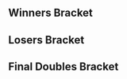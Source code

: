 {{DISPLAYTITLE:Canada Cup 2016: ''Melee'' Doubles Bracket}}{{SetGame|melee}}
{{tabs static
|name1=Overview
|link1=Canada Cup/2016/Melee
|name2=Singles Bracket
|link2=Canada Cup/2016/Melee/Singles Bracket
|name3=Doubles Bracket
|link3=Canada Cup/2016/Melee/Doubles Bracket
|This=3
}}
==Winners Bracket==
{{64DEDoublesWBracketA
<!-- ROUND 1 -->
|r1m1t1p1=Mew2King |r1m1t1p1flag=us
|r1m1t1p2=Armada |r1m1t1p2flag=se |r1m1t1score={{win}}
|r1m1t2p1=Bye |r1m1t2p1flag=
|r1m1t2p2=Bye |r1m1t2p2flag= |r1m1t2score=
|r1m1win=1

|r1m2t1p1=Dayman |r1m2t1p1flag=ca
|r1m2t1p2=Andu |r1m2t1p2flag=ca |r1m2t1score=2
|r1m2t2p1=Shade_HR |r1m2t2p1flag=ca
|r1m2t2p2=Bonntoes |r1m2t2p2flag=ca |r1m2t2score=0
|r1m2win=1

|r1m3t1p1=TastyGoldFish |r1m3t1p1flag=ca
|r1m3t1p2=Looke |r1m3t1p2flag=ca |r1m3t1score={{win}}
|r1m3t2p1=Bye |r1m3t2p1flag=
|r1m3t2p2=Bye |r1m3t2p2flag= |r1m3t2score=
|r1m3win=1

|r1m4t1p1=HVAC |r1m4t1p1flag=ca
|r1m4t1p2=Vierance |r1m4t1p2flag=ca |r1m4t1score={{win}}
|r1m4t2p1=Bye |r1m4t2p1flag=
|r1m4t2p2=Bye |r1m4t2p2flag= |r1m4t2score=
|r1m4win=1

|r1m5t1p1=Alphicans |r1m5t1p1flag=ca
|r1m5t1p2=Yardsale |r1m5t1p2flag=ca |r1m5t1score={{win}}
|r1m5t2p1=Bye |r1m5t2p1flag=
|r1m5t2p2=Bye |r1m5t2p2flag= |r1m5t2score=
|r1m5win=1

|r1m6t1p1=Bubs |r1m6t1p1flag=ca
|r1m6t1p2=Terb |r1m6t1p2flag=ca |r1m6t1score={{win}}
|r1m6t2p1=Bye |r1m6t2p1flag=
|r1m6t2p2=Bye |r1m6t2p2flag= |r1m6t2score=
|r1m6win=1

|r1m7t1p1=Padre |r1m7t1p1flag=ca
|r1m7t1p2=Legend |r1m7t1p2flag=ca |r1m7t1score={{win}}
|r1m7t2p1=Bye |r1m7t2p1flag=
|r1m7t2p2=Bye |r1m7t2p2flag= |r1m7t2score=
|r1m7win=1

|r1m8t1p1=Thoth |r1m8t1p1flag=ca
|r1m8t1p2=Lymp |r1m8t1p2flag=ca |r1m8t1score={{win}}
|r1m8t2p1=Bye |r1m8t2p1flag=
|r1m8t2p2=Bye |r1m8t2p2flag= |r1m8t2score=
|r1m8win=1

|r1m9t1p1=Nightmare |r1m9t1p1flag=ca
|r1m9t1p2=n0ne |r1m9t1p2flag=ni |r1m9t1score={{win}}
|r1m9t2p1=Bye |r1m9t2p1flag=
|r1m9t2p2=Bye |r1m9t2p2flag= |r1m9t2score=
|r1m9win=1

|r1m10t1p1=jyrow |r1m10t1p1flag=ca
|r1m10t1p2=indecisive |r1m10t1p2flag=ca |r1m10t1score=DQ
|r1m10t2p1=SackofWine |r1m10t2p1flag=ca
|r1m10t2p2=Ponski |r1m10t2p2flag=ca |r1m10t2score={{win}}
|r1m10win=2

|r1m11t1p1=V115 |r1m11t1p1flag=ca
|r1m11t1p2=[T.T.D] Blacktwins13 |r1m11t1p2flag=ca |r1m11t1score={{win}}
|r1m11t2p1=Bye |r1m11t2p1flag=
|r1m11t2p2=Bye |r1m11t2p2flag= |r1m11t2score=
|r1m11win=1

|r1m12t1p1=DarkGenex |r1m12t1p1flag=us
|r1m12t1p2=Dhir |r1m12t1p2flag=ca |r1m12t1score={{win}}
|r1m12t2p1=Bye |r1m12t2p1flag=
|r1m12t2p2=Bye |r1m12t2p2flag= |r1m12t2score=
|r1m12win=1

|r1m13t1p1=Prince Abu |r1m13t1p1flag=us
|r1m13t1p2=Kage |r1m13t1p2flag=ca |r1m13t1score={{win}}
|r1m13t2p1=Bye |r1m13t2p1flag=
|r1m13t2p2=Bye |r1m13t2p2flag= |r1m13t2score=
|r1m13win=1

|r1m14t1p1=1000 |r1m14t1p1flag=ca
|r1m14t1p2=NiaR |r1m14t1p2flag=ca |r1m14t1score=0
|r1m14t2p1=YellowBob0 |r1m14t2p1flag=ca
|r1m14t2p2=Tea |r1m14t2p2flag=ca |r1m14t2score=2
|r1m14win=2

|r1m15t1p1=Plum |r1m15t1p1flag=uz
|r1m15t1p2=Slippy |r1m15t1p2flag=ca |r1m15t1score={{win}}
|r1m15t2p1=Bye |r1m15t2p1flag=
|r1m15t2p2=Bye |r1m15t2p2flag= |r1m15t2score=
|r1m15win=1

|r1m16t1p1=DLos |r1m16t1p1flag=ca
|r1m16t1p2=D$ |r1m16t1p2flag=ca |r1m16t1score={{win}}
|r1m16t2p1=Bye |r1m16t2p1flag=
|r1m16t2p2=Bye |r1m16t2p2flag= |r1m16t2score=
|r1m16win=1

|r1m17t1p1=Zhu |r1m17t1p1flag=us
|r1m17t1p2=MacD |r1m17t1p2flag=us |r1m17t1score={{win}}
|r1m17t2p1=Bye |r1m17t2p1flag=
|r1m17t2p2=Bye |r1m17t2p2flag= |r1m17t2score=
|r1m17win=1

|r1m18t1p1=kafka |r1m18t1p1flag=ca
|r1m18t1p2=Bozy |r1m18t1p2flag=ca |r1m18t1score=0
|r1m18t2p1=TurtleClub |r1m18t2p1flag=ca
|r1m18t2p2=MasterDong |r1m18t2p2flag=ca |r1m18t2score=2
|r1m18win=2

|r1m19t1p1=Boat |r1m19t1p1flag=ca
|r1m19t1p2=Neologism |r1m19t1p2flag=ca |r1m19t1score={{win}}
|r1m19t2p1=Bye |r1m19t2p1flag=
|r1m19t2p2=Bye |r1m19t2p2flag= |r1m19t2score=
|r1m19win=1

|r1m20t1p1=Crash |r1m20t1p1flag=ca
|r1m20t1p2=Hex |r1m20t1p2flag=ca |r1m20t1score={{win}}
|r1m20t2p1=Bye |r1m20t2p1flag=
|r1m20t2p2=Bye |r1m20t2p2flag= |r1m20t2score=
|r1m20win=1

|r1m21t1p1=Coffeeblack |r1m21t1p1flag=ca
|r1m21t1p2=Monib |r1m21t1p2flag=ca |r1m21t1score={{win}}
|r1m21t2p1=Bye |r1m21t2p1flag=
|r1m21t2p2=Bye |r1m21t2p2flag= |r1m21t2score=
|r1m21win=1

|r1m22t1p1=SkyDragon |r1m22t1p1flag=ca
|r1m22t1p2=Reverse |r1m22t1p2flag=ca |r1m22t1score={{win}}
|r1m22t2p1=Bye |r1m22t2p1flag=
|r1m22t2p2=Bye |r1m22t2p2flag= |r1m22t2score=
|r1m22win=1

|r1m23t1p1=Damian Tyson |r1m23t1p1flag=ca
|r1m23t1p2=Plat |r1m23t1p2flag=ca |r1m23t1score={{win}}
|r1m23t2p1=Bye |r1m23t2p1flag=
|r1m23t2p2=Bye |r1m23t2p2flag= |r1m23t2score=
|r1m23win=1

|r1m24t1p1=Butterlord |r1m24t1p1flag=ca
|r1m24t1p2=Crimsonn |r1m24t1p2flag=ca |r1m24t1score={{win}}
|r1m24t2p1=Bye |r1m24t2p1flag=
|r1m24t2p2=Bye |r1m24t2p2flag= |r1m24t2score=
|r1m24win=1

|r1m25t1p1=Trulliam |r1m25t1p1flag=ca
|r1m25t1p2=Ryan Ford |r1m25t1p2flag=ca |r1m25t1score={{win}}
|r1m25t2p1=Bye |r1m25t2p1flag=
|r1m25t2p2=Bye |r1m25t2p2flag= |r1m25t2score=
|r1m25win=1

|r1m26t1p1=Slik |r1m26t1p1flag=ca
|r1m26t1p2=AndyBoy |r1m26t1p2flag=ca |r1m26t1score=1
|r1m26t2p1=AK47 |r1m26t2p1flag=ca
|r1m26t2p2=CDoE |r1m26t2p2flag=ca |r1m26t2score=2
|r1m26win=2

|r1m27t1p1=Toph |r1m27t1p1flag=us
|r1m27t1p2=KirbyKaze |r1m27t1p2flag=ca |r1m27t1score={{win}}
|r1m27t2p1=Bye |r1m27t2p1flag=
|r1m27t2p2=Bye |r1m27t2p2flag= |r1m27t2score=
|r1m27win=1

|r1m28t1p1=Lilypad |r1m28t1p1flag=ca
|r1m28t1p2=Enjoy |r1m28t1p2flag=ca |r1m28t1score={{win}}
|r1m28t2p1=Bye |r1m28t2p1flag=
|r1m28t2p2=Bye |r1m28t2p2flag= |r1m28t2score=
|r1m28win=1

|r1m29t1p1=Phake |r1m29t1p1flag=ca
|r1m29t1p2=Fork |r1m29t1p2flag=ca |r1m29t1score={{win}}
|r1m29t2p1=Bye |r1m29t2p1flag=
|r1m29t2p2=Bye |r1m29t2p2flag= |r1m29t2score=
|r1m29win=1

|r1m30t1p1=Azroix |r1m30t1p1flag=
|r1m30t1p2=Riz0ne |r1m30t1p2flag=us |r1m30t1score=2
|r1m30t2p1=LouLouCore |r1m30t2p1flag=ca
|r1m30t2p2=Fatty |r1m30t2p2flag=ca |r1m30t2score=0
|r1m30win=1

|r1m31t1p1=IB |r1m31t1p1flag=ca
|r1m31t1p2=Marvel |r1m31t1p2flag=ca |r1m31t1score={{win}}
|r1m31t2p1=Bye |r1m31t2p1flag=
|r1m31t2p2=Bye |r1m31t2p2flag= |r1m31t2score=
|r1m31win=1

|r1m32t1p1=Briefs |r1m32t1p1flag=ca
|r1m32t1p2=Highwata |r1m32t1p2flag=ca |r1m32t1score={{win}}
|r1m32t2p1=Bye |r1m32t2p1flag=
|r1m32t2p2=Bye |r1m32t2p2flag= |r1m32t2score=
|r1m32win=1

<!-- ROUND 2 -->
|r2m1t1p1=Mew2King |r2m1t1p1flag=us
|r2m1t1p2=Armada |r2m1t1p2flag=se |r2m1t1score=2
|r2m1t2p1=Dayman |r2m1t2p1flag=ca
|r2m1t2p2=Andu |r2m1t2p2flag=ca |r2m1t2score=0
|r2m1win=1

|r2m2t1p1=TastyGoldFish |r2m2t1p1flag=ca
|r2m2t1p2=Looke |r2m2t1p2flag=ca |r2m2t1score=2
|r2m2t2p1=HVAC |r2m2t2p1flag=ca
|r2m2t2p2=Vierance |r2m2t2p2flag=ca |r2m2t2score=1
|r2m2win=1

|r2m3t1p1=Alphicans |r2m3t1p1flag=ca
|r2m3t1p2=Yardsale |r2m3t1p2flag=ca |r2m3t1score=2
|r2m3t2p1=Bubs |r2m3t2p1flag=ca
|r2m3t2p2=Terb |r2m3t2p2flag=ca |r2m3t2score=0
|r2m3win=1

|r2m4t1p1=Padre |r2m4t1p1flag=ca
|r2m4t1p2=Legend |r2m4t1p2flag=ca |r2m4t1score=2
|r2m4t2p1=Thoth |r2m4t2p1flag=ca
|r2m4t2p2=Lymp |r2m4t2p2flag=ca |r2m4t2score=0
|r2m4win=1

|r2m5t1p1=Nightmare |r2m5t1p1flag=ca
|r2m5t1p2=n0ne |r2m5t1p2flag=ni |r2m5t1score=2
|r2m5t2p1=SackofWine |r2m5t2p1flag=ca
|r2m5t2p2=Ponski |r2m5t2p2flag=ca |r2m5t2score=0
|r2m5win=1

|r2m6t1p1=V115 |r2m6t1p1flag=ca
|r2m6t1p2=[T.T.D] Blacktwins13 |r2m6t1p2flag=ca |r2m6t1score=2
|r2m6t2p1=DarkGenex |r2m6t2p1flag=us
|r2m6t2p2=Dhir |r2m6t2p2flag=ca |r2m6t2score=0
|r2m6win=1

|r2m7t1p1=Prince Abu |r2m7t1p1flag=us
|r2m7t1p2=Kage |r2m7t1p2flag=ca |r2m7t1score=2
|r2m7t2p1=YellowBob0 |r2m7t2p1flag=ca
|r2m7t2p2=Tea |r2m7t2p2flag=ca |r2m7t2score=0
|r2m7win=1

|r2m8t1p1=Plum |r2m8t1p1flag=uz
|r2m8t1p2=Slippy |r2m8t1p2flag=ca |r2m8t1score=0
|r2m8t2p1=DLos |r2m8t2p1flag=ca
|r2m8t2p2=D$ |r2m8t2p2flag=ca |r2m8t2score=2
|r2m8win=2

|r2m9t1p1=Zhu |r2m9t1p1flag=us
|r2m9t1p2=MacD |r2m9t1p2flag=us |r2m9t1score=2
|r2m9t2p1=TurtleClub |r2m9t2p1flag=ca
|r2m9t2p2=MasterDong |r2m9t2p2flag=ca |r2m9t2score=0
|r2m9win=1

|r2m10t1p1=Boat |r2m10t1p1flag=ca
|r2m10t1p2=Neologism |r2m10t1p2flag=ca |r2m10t1score=0
|r2m10t2p1=Crash |r2m10t2p1flag=ca
|r2m10t2p2=Hex |r2m10t2p2flag=ca |r2m10t2score=2
|r2m10win=2

|r2m11t1p1=Coffeeblack |r2m11t1p1flag=ca
|r2m11t1p2=Monib |r2m11t1p2flag=ca |r2m11t1score=2
|r2m11t2p1=SkyDragon |r2m11t2p1flag=ca
|r2m11t2p2=Reverse |r2m11t2p2flag=ca |r2m11t2score=0
|r2m11win=1

|r2m12t1p1=Damian Tyson |r2m12t1p1flag=ca
|r2m12t1p2=Plat |r2m12t1p2flag=ca |r2m12t1score=2
|r2m12t2p1=Butterlord |r2m12t2p1flag=ca
|r2m12t2p2=Crimsonn |r2m12t2p2flag=ca |r2m12t2score=0
|r2m12win=1

|r2m13t1p1=Trulliam |r2m13t1p1flag=ca
|r2m13t1p2=Ryan Ford |r2m13t1p2flag=ca |r2m13t1score=2
|r2m13t2p1=AK47 |r2m13t2p1flag=ca
|r2m13t2p2=CDoE |r2m13t2p2flag=ca |r2m13t2score=0
|r2m13win=1

|r2m14t1p1=Toph |r2m14t1p1flag=us
|r2m14t1p2=KirbyKaze |r2m14t1p2flag=ca |r2m14t1score=2
|r2m14t2p1=Lilypad |r2m14t2p1flag=ca
|r2m14t2p2=Enjoy |r2m14t2p2flag=ca |r2m14t2score=0
|r2m14win=1

|r2m15t1p1=Phake |r2m15t1p1flag=ca
|r2m15t1p2=Fork |r2m15t1p2flag=ca |r2m15t1score=2
|r2m15t2p1=Azroix |r2m15t2p1flag=
|r2m15t2p2=Riz0ne |r2m15t2p2flag=us |r2m15t2score=0
|r2m15win=1

|r2m16t1p1=IB |r2m16t1p1flag=ca
|r2m16t1p2=Marvel |r2m16t1p2flag=ca |r2m16t1score=2
|r2m16t2p1=Briefs |r2m16t2p1flag=ca
|r2m16t2p2=Highwata |r2m16t2p2flag=ca |r2m16t2score=0
|r2m16win=1

<!-- ROUND 3 -->
|r3m1t1p1=Mew2King |r3m1t1p1flag=us
|r3m1t1p2=Armada |r3m1t1p2flag=se |r3m1t1score=2
|r3m1t2p1=TastyGoldFish |r3m1t2p1flag=ca
|r3m1t2p2=Looke |r3m1t2p2flag=ca |r3m1t2score=0
|r3m1win=1

|r3m2t1p1=Alphicans |r3m2t1p1flag=ca
|r3m2t1p2=Yardsale |r3m2t1p2flag=ca |r3m2t1score=1
|r3m2t2p1=Padre |r3m2t2p1flag=ca
|r3m2t2p2=Legend |r3m2t2p2flag=ca |r3m2t2score=2
|r3m2win=2
|r3m2t1p1char1=fox |r3m2t1p1stock1=0 |r3m2t1p2char1=peach |r3m2t1p2stock1=0
|r3m2t2p1char1=falco |r3m2t2p1stock1=1 |r3m2t2p2char1=jigglypuff |r3m2t2p2stock1=0 |r3m2win1=2 |r3m2stage1=Dream Land
|r3m2t1p1char2=fox |r3m2t1p1stock2=1 |r3m2t1p2char2=peach |r3m2t1p2stock2=1
|r3m2t2p1char2=falco |r3m2t2p1stock2=0 |r3m2t2p2char2=jigglypuff |r3m2t2p2stock2=0 |r3m2win2=1 |r3m2stage2=Pokémon Stadium
|r3m2t1p1char3=fox |r3m2t1p1stock3=0 |r3m2t1p2char3=peach |r3m2t1p2stock3=0
|r3m2t2p1char3=falco |r3m2t2p1stock3=1 |r3m2t2p2char3=jigglypuff |r3m2t2p2stock3=1 |r3m2win3=2 |r3m2stage3=Final Destination
|r3m2details={{BracketMatchDetails|preview=|lrthread=|interview=|recap=|comment=|live=|vod=https://youtu.be/a9qAFpzrsx0}}

|r3m3t1p1=Nightmare |r3m3t1p1flag=ca
|r3m3t1p2=n0ne |r3m3t1p2flag=ni |r3m3t1score=2
|r3m3t2p1=V115 |r3m3t2p1flag=ca
|r3m3t2p2=[T.T.D] Blacktwins13 |r3m3t2p2flag=ca |r3m3t2score=0
|r3m3win=1

|r3m4t1p1=Prince Abu |r3m4t1p1flag=us
|r3m4t1p2=Kage |r3m4t1p2flag=ca |r3m4t1score=2
|r3m4t2p1=DLos |r3m4t2p1flag=ca
|r3m4t2p2=D$ |r3m4t2p2flag=ca |r3m4t2score=0
|r3m4win=1

|r3m5t1p1=Zhu |r3m5t1p1flag=us
|r3m5t1p2=MacD |r3m5t1p2flag=us |r3m5t1score=2
|r3m5t2p1=Crash |r3m5t2p1flag=ca
|r3m5t2p2=Hex |r3m5t2p2flag=ca |r3m5t2score=0
|r3m5win=1
|r3m5t1p1char1=fox |r3m5t1p1stock1=1 |r3m5t1p2char1=peach |r3m5t1p2stock1=3
|r3m5t2p1char1=jigglypuff |r3m5t2p1stock1=0 |r3m5t2p2char1=falco |r3m5t2p2stock1=0 |r3m5win1=1 |r3m5stage1=Pokémon Stadium
|r3m5t1p1char2=fox |r3m5t1p1stock2=2 |r3m5t1p2char2=peach |r3m5t1p2stock2=2
|r3m5t2p1char2=jigglypuff |r3m5t2p1stock2=0 |r3m5t2p2char2=falco |r3m5t2p2stock2=0 |r3m5win2=1 |r3m5stage2=Pokémon Stadium
|r3m5details={{BracketMatchDetails|preview=|lrthread=|interview=|recap=|comment=|live=|vod=https://youtu.be/5y9Lj8OrOXg}}

|r3m6t1p1=Coffeeblack |r3m6t1p1flag=ca
|r3m6t1p2=Monib |r3m6t1p2flag=ca |r3m6t1score=0
|r3m6t2p1=Damian Tyson |r3m6t2p1flag=ca
|r3m6t2p2=Plat |r3m6t2p2flag=ca |r3m6t2score=2
|r3m6win=2
|r3m6t1p1char1=cf |r3m6t1p1stock1=0 |r3m6t1p2char1=luigi |r3m6t1p2stock1=0
|r3m6t2p1char1=sheik |r3m6t2p1stock1=3 |r3m6t2p2char1=fox |r3m6t2p2stock1=2 |r3m6win1=2 |r3m6stage1=Pokémon Stadium
|r3m6t1p1char2=cf |r3m6t1p1stock2=0 |r3m6t1p2char2=luigi |r3m6t1p2stock2=0
|r3m6t2p1char2=sheik |r3m6t2p1stock2=2 |r3m6t2p2char2=fox |r3m6t2p2stock2=2 |r3m6win2=2 |r3m6stage2=Final Destination
|r3m6details={{BracketMatchDetails|preview=|lrthread=|interview=|recap=|comment=|live=|vod=https://youtu.be/M7zteOIIUBg}}

|r3m7t1p1=Trulliam |r3m7t1p1flag=ca
|r3m7t1p2=Ryan Ford |r3m7t1p2flag=ca |r3m7t1score=2
|r3m7t2p1=Toph |r3m7t2p1flag=us
|r3m7t2p2=KirbyKaze |r3m7t2p2flag=ca |r3m7t2score=0
|r3m7win=1

|r3m8t1p1=Phake |r3m8t1p1flag=ca
|r3m8t1p2=Fork |r3m8t1p2flag=ca |r3m8t1score=2
|r3m8t2p1=IB |r3m8t2p1flag=ca
|r3m8t2p2=Marvel |r3m8t2p2flag=ca |r3m8t2score=1
|r3m8win=1
|r3m8t1p1char1=marth |r3m8t1p1stock1=1 |r3m8t1p2char1=fox |r3m8t1p2stock1=1
|r3m8t2p1char1=fox |r3m8t2p1stock1=0 |r3m8t2p2char1=fox |r3m8t2p2stock1=0 |r3m8win1=1 |r3m8stage1=Yoshi's Story
|r3m8t1p1char2=marth |r3m8t1p1stock2=0 |r3m8t1p2char2=fox |r3m8t1p2stock2=0
|r3m8t2p1char2=fox |r3m8t2p1stock2=2 |r3m8t2p2char2=fox |r3m8t2p2stock2=1 |r3m8win2=2 |r3m8stage2=Pokémon Stadium
|r3m8t1p1char3=marth |r3m8t1p1stock3=1 |r3m8t1p2char3=ic |r3m8t1p2stock3=1
|r3m8t2p1char3=fox |r3m8t2p1stock3=0 |r3m8t2p2char3=fox |r3m8t2p2stock3=0 |r3m8win3=1 |r3m8stage3=Dream Land
|r3m8details={{BracketMatchDetails|preview=|lrthread=|interview=|recap=|comment=|live=|vod=https://youtu.be/TNRJhf2ngqI}}

<!-- ROUND 4 -->
|r4m1t1p1=Mew2King |r4m1t1p1flag=us
|r4m1t1p2=Armada |r4m1t1p2flag=se |r4m1t1score=2
|r4m1t2p1=Padre |r4m1t2p1flag=ca
|r4m1t2p2=Legend |r4m1t2p2flag=ca |r4m1t2score=0
|r4m1win=1

|r4m2t1p1=Nightmare |r4m2t1p1flag=ca
|r4m2t1p2=n0ne |r4m2t1p2flag=ni |r4m2t1score=0
|r4m2t2p1=Prince Abu |r4m2t2p1flag=us
|r4m2t2p2=Kage |r4m2t2p2flag=ca |r4m2t2score=2
|r4m2win=2
|r4m2t1p1char1=marth |r4m2t1p1stock1=0 |r4m2t1p2char1=cf |r4m2t1p2stock1=0
|r4m2t2p1char1=jigglypuff |r4m2t2p1stock1=1 |r4m2t2p2char1=ganon |r4m2t2p2stock1=1 |r4m2win1=2 |r4m2stage1=Battlefield
|r4m2t1p1char2=marth |r4m2t1p1stock2=0 |r4m2t1p2char2=cf |r4m2t1p2stock2=0
|r4m2t2p1char2=jigglypuff |r4m2t2p1stock2=2 |r4m2t2p2char2=ganon |r4m2t2p2stock2=1 |r4m2win2=2 |r4m2stage2=Battlefield
|r4m2details={{BracketMatchDetails|preview=|lrthread=|interview=|recap=|comment=|live=|vod=https://youtu.be/J6cLQG6QVPc}}

|r4m3t1p1=Zhu |r4m3t1p1flag=us
|r4m3t1p2=MacD |r4m3t1p2flag=us |r4m3t1score=2
|r4m3t2p1=Damian Tyson |r4m3t2p1flag=ca
|r4m3t2p2=Plat |r4m3t2p2flag=ca |r4m3t2score=0
|r4m3win=1
|r4m3t1p1char1=fox |r4m3t1p1stock1=1 |r4m3t1p2char1=peach |r4m3t1p2stock1=1
|r4m3t2p1char1=sheik |r4m3t2p1stock1=0 |r4m3t2p2char1=fox |r4m3t2p2stock1=0 |r4m3win1=1 |r4m3stage1=Pokémon Stadium
|r4m3t1p1char2=fox |r4m3t1p1stock2=2 |r4m3t1p2char2=peach |r4m3t1p2stock2=1
|r4m3t2p1char2=sheik |r4m3t2p1stock2=0 |r4m3t2p2char2=fox |r4m3t2p2stock2=0 |r4m3win2=1 |r4m3stage2=Yoshi's Story
|r4m3details={{BracketMatchDetails|preview=|lrthread=|interview=|recap=|comment=|live=|vod=https://youtu.be/zSg9f2qa8WU}}

|r4m4t1p1=Trulliam |r4m4t1p1flag=ca
|r4m4t1p2=Ryan Ford |r4m4t1p2flag=ca |r4m4t1score=2
|r4m4t2p1=Phake |r4m4t2p1flag=ca
|r4m4t2p2=Fork |r4m4t2p2flag=ca |r4m4t2score=0
|r4m4win=1
|r4m4t1p1char1=fox |r4m4t1p1stock1=1 |r4m4t1p2char1=falco |r4m4t1p2stock1=1
|r4m4t2p1char1=marth |r4m4t2p1stock1=0 |r4m4t2p2char1=fox |r4m4t2p2stock1=0 |r4m4win1=1 |r4m4stage1=Yoshi's Story
|r4m4t1p1char2=fox |r4m4t1p1stock2=1 |r4m4t1p2char2=falco |r4m4t1p2stock2=2
|r4m4t2p1char2=marth |r4m4t2p1stock2=0 |r4m4t2p2char2=fox |r4m4t2p2stock2=0 |r4m4win2=1 |r4m4stage2=Yoshi's Story
|r4m4details={{BracketMatchDetails|preview=|lrthread=|interview=|recap=|comment=|live=|vod=https://youtu.be/j2ibo2nj9iM}}

<!-- ROUND 5 -->
|r5m1t1p1=Mew2King |r5m1t1p1flag=us
|r5m1t1p2=Armada |r5m1t1p2flag=se |r5m1t1score=3
|r5m1t2p1=Prince Abu |r5m1t2p1flag=us
|r5m1t2p2=Kage |r5m1t2p2flag=ca |r5m1t2score=0
|r5m1win=1
|r5m1t1p1char1=sheik |r5m1t1p1stock1=3 |r5m1t1p2char1=fox |r5m1t1p2stock1=3
|r5m1t2p1char1=jigglypuff |r5m1t2p1stock1=0 |r5m1t2p2char1=game and watch |r5m1t2p2stock1=0 |r5m1win1=1 |r5m1stage1=Battlefield
|r5m1t1p1char2=sheik |r5m1t1p1stock2=1 |r5m1t1p2char2=fox |r5m1t1p2stock2=1
|r5m1t2p1char2=jigglypuff |r5m1t2p1stock2=0 |r5m1t2p2char2=game and watch |r5m1t2p2stock2=0 |r5m1win2=1 |r5m1stage2=Yoshi's Story
|r5m1t1p1char3=sheik |r5m1t1p1stock3=1 |r5m1t1p2char3=fox |r5m1t1p2stock3=1
|r5m1t2p1char3=jigglypuff |r5m1t2p1stock3=0 |r5m1t2p2char3=game and watch |r5m1t2p2stock3=0 |r5m1win3=1 |r5m1stage3=Yoshi's Story
|r5m1details={{BracketMatchDetails|preview=|lrthread=|interview=|recap=|comment=|live=|vod=https://youtu.be/oxjer0-2a90}}

|r5m2t1p1=Zhu |r5m2t1p1flag=us
|r5m2t1p2=MacD |r5m2t1p2flag=us |r5m2t1score=1
|r5m2t2p1=Trulliam |r5m2t2p1flag=ca
|r5m2t2p2=Ryan Ford |r5m2t2p2flag=ca |r5m2t2score=3
|r5m2win=2
|r5m2t1p1char1=fox |r5m2t1p1stock1=0 |r5m2t1p2char1=peach |r5m2t1p2stock1=0
|r5m2t2p1char1=falco |r5m2t2p1stock1=1 |r5m2t2p2char1=fox |r5m2t2p2stock1=1 |r5m2win1=2 |r5m2stage1=Final Destination
|r5m2t1p1char2=fox |r5m2t1p1stock2=0 |r5m2t1p2char2=peach |r5m2t1p2stock2=1
|r5m2t2p1char2=falco |r5m2t2p1stock2=0 |r5m2t2p2char2=fox |r5m2t2p2stock2=0 |r5m2win2=1 |r5m2stage2=Yoshi's Story
|r5m2t1p1char3=fox |r5m2t1p1stock3=0 |r5m2t1p2char3=peach |r5m2t1p2stock3=0
|r5m2t2p1char3=falco |r5m2t2p1stock3=2 |r5m2t2p2char3=fox |r5m2t2p2stock3=2 |r5m2win3=2 |r5m2stage3=Pokémon Stadium
|r5m2t1p1char4=fox |r5m2t1p1stock4=0 |r5m2t1p2char4=peach |r5m2t1p2stock4=0
|r5m2t2p1char4=falco |r5m2t2p1stock4=0 |r5m2t2p2char4=fox |r5m2t2p2stock4=1 |r5m2win4=2 |r5m2stage4=Battlefield
|r5m2details={{BracketMatchDetails|preview=|lrthread=|interview=|recap=|comment=|live=|vod=https://youtu.be/z893hx9jFCc}}
}}
==Losers Bracket==
{{48DEDoublesLBracketA
<!-- ROUND 1 -->
|l1m1t1p1=Briefs |l1m1t1p1flag=ca
|l1m1t1p2=Highwata |l1m1t1p2flag=ca |l1m1t1score=2
|l1m1t2p1=Shade_HR |l1m1t2p1flag=ca
|l1m1t2p2=Bonntoes |l1m1t2p2flag=ca |l1m1t2score=0
|l1m1win=1

|l1m2t1p1=Azroix |l1m2t1p1flag=
|l1m2t1p2=Riz0ne |l1m2t1p2flag=us |l1m2t1score={{win}}
|l1m2t2p1=Bye |l1m2t2p1flag=
|l1m2t2p2=Bye |l1m2t2p2flag= |l1m2t2score=
|l1m2win=1

|l1m3t1p1=Lilypad |l1m3t1p1flag=ca
|l1m3t1p2=Enjoy |l1m3t1p2flag=ca |l1m3t1score={{win}}
|l1m3t2p1=Bye |l1m3t2p1flag=
|l1m3t2p2=Bye |l1m3t2p2flag= |l1m3t2score=
|l1m3win=1

|l1m4t1p1=AK47 |l1m4t1p1flag=ca
|l1m4t1p2=CDoE |l1m4t1p2flag=ca |l1m4t1score={{win}}
|l1m4t2p1=Bye |l1m4t2p1flag=
|l1m4t2p2=Bye |l1m4t2p2flag= |l1m4t2score=
|l1m4win=1

|l1m5t1p1=Butterlord |l1m5t1p1flag=ca
|l1m5t1p2=Crimsonn |l1m5t1p2flag=ca |l1m5t1score={{win}}
|l1m5t2p1=jyrow |l1m5t2p1flag=ca
|l1m5t2p2=indecisive |l1m5t2p2flag=ca |l1m5t2score=DQ
|l1m5win=1

|l1m6t1p1=SkyDragon |l1m6t1p1flag=ca
|l1m6t1p2=Reverse |l1m6t1p2flag=ca |l1m6t1score={{win}}
|l1m6t2p1=Bye |l1m6t2p1flag=
|l1m6t2p2=Bye |l1m6t2p2flag= |l1m6t2score=
|l1m6win=1

|l1m7t1p1=Boat |l1m7t1p1flag=ca
|l1m7t1p2=Neologism |l1m7t1p2flag=ca |l1m7t1score=2
|l1m7t2p1=1000 |l1m7t2p1flag=ca
|l1m7t2p2=NiaR |l1m7t2p2flag=ca |l1m7t2score=0
|l1m7win=1

|l1m8t1p1=TurtleClub |l1m8t1p1flag=ca
|l1m8t1p2=MasterDong |l1m8t1p2flag=ca |l1m8t1score={{win}}
|l1m8t2p1=Bye |l1m8t2p1flag=
|l1m8t2p2=Bye |l1m8t2p2flag= |l1m8t2score=
|l1m8win=1

|l1m9t1p1=Plum |l1m9t1p1flag=uz
|l1m9t1p2=Slippy |l1m9t1p2flag=ca |l1m9t1score=2
|l1m9t2p1=kafka |l1m9t2p1flag=ca
|l1m9t2p2=Bozy |l1m9t2p2flag=ca |l1m9t2score=0
|l1m9win=1

|l1m10t1p1=YellowBob0 |l1m10t1p1flag=ca
|l1m10t1p2=Tea |l1m10t1p2flag=ca |l1m10t1score={{win}}
|l1m10t2p1=Bye |l1m10t2p1flag=
|l1m10t2p2=Bye |l1m10t2p2flag= |l1m10t2score=
|l1m10win=1

|l1m11t1p1=DarkGenex |l1m11t1p1flag=us
|l1m11t1p2=Dhir |l1m11t1p2flag=ca |l1m11t1score={{win}}
|l1m11t2p1=Bye |l1m11t2p1flag=
|l1m11t2p2=Bye |l1m11t2p2flag= |l1m11t2score=
|l1m11win=1

|l1m12t1p1=SackofWine |l1m12t1p1flag=ca
|l1m12t1p2=Ponski |l1m12t1p2flag=ca |l1m12t1score={{win}}
|l1m12t2p1=Bye |l1m12t2p1flag=
|l1m12t2p2=Bye |l1m12t2p2flag= |l1m12t2score=
|l1m12win=1

|l1m13t1p1=Thoth |l1m13t1p1flag=ca
|l1m13t1p2=Lymp |l1m13t1p2flag=ca |l1m13t1score=2
|l1m13t2p1=Slik |l1m13t2p1flag=ca
|l1m13t2p2=AndyBoy |l1m13t2p2flag=ca |l1m13t2score=0
|l1m13win=1

|l1m14t1p1=Bubs |l1m14t1p1flag=ca
|l1m14t1p2=Terb |l1m14t1p2flag=ca |l1m14t1score={{win}}
|l1m14t2p1=Bye |l1m14t2p1flag=
|l1m14t2p2=Bye |l1m14t2p2flag= |l1m14t2score=
|l1m14win=1

|l1m15t1p1=HVAC |l1m15t1p1flag=ca
|l1m15t1p2=Vierance |l1m15t1p2flag=ca |l1m15t1score=2
|l1m15t2p1=LouLouCore |l1m15t2p1flag=ca
|l1m15t2p2=Fatty |l1m15t2p2flag=ca |l1m15t2score=0
|l1m15win=1

|l1m16t1p1=Dayman |l1m16t1p1flag=ca
|l1m16t1p2=Andu |l1m16t1p2flag=ca |l1m16t1score={{win}}
|l1m16t2p1=Bye |l1m16t2p1flag=
|l1m16t2p2=Bye |l1m16t2p2flag= |l1m16t2score=
|l1m16win=1

<!-- ROUND 2 -->
|l2m1t1p1=Briefs |l2m1t1p1flag=ca
|l2m1t1p2=Highwata |l2m1t1p2flag=ca |l2m1t1score=2
|l2m1t2p1=Azroix |l2m1t2p1flag=
|l2m1t2p2=Riz0ne |l2m1t2p2flag=us |l2m1t2score=0
|l2m1win=1

|l2m2t1p1=Lilypad |l2m2t1p1flag=ca
|l2m2t1p2=Enjoy |l2m2t1p2flag=ca |l2m2t1score=2
|l2m2t2p1=AK47 |l2m2t2p1flag=ca
|l2m2t2p2=CDoE |l2m2t2p2flag=ca |l2m2t2score=0
|l2m2win=1

|l2m3t1p1=Butterlord |l2m3t1p1flag=ca
|l2m3t1p2=Crimsonn |l2m3t1p2flag=ca |l2m3t1score=DQ
|l2m3t2p1=SkyDragon |l2m3t2p1flag=ca
|l2m3t2p2=Reverse |l2m3t2p2flag=ca |l2m3t2score={{win}}
|l2m3win=2

|l2m4t1p1=Boat |l2m4t1p1flag=ca
|l2m4t1p2=Neologism |l2m4t1p2flag=ca |l2m4t1score=2
|l2m4t2p1=TurtleClub |l2m4t2p1flag=ca
|l2m4t2p2=MasterDong |l2m4t2p2flag=ca |l2m4t2score=0
|l2m4win=1

|l2m5t1p1=Plum |l2m5t1p1flag=uz
|l2m5t1p2=Slippy |l2m5t1p2flag=ca |l2m5t1score=1
|l2m5t2p1=YellowBob0 |l2m5t2p1flag=ca
|l2m5t2p2=Tea |l2m5t2p2flag=ca |l2m5t2score=2
|l2m5win=2

|l2m6t1p1=DarkGenex |l2m6t1p1flag=us
|l2m6t1p2=Dhir |l2m6t1p2flag=ca |l2m6t1score=2
|l2m6t2p1=SackofWine |l2m6t2p1flag=ca
|l2m6t2p2=Ponski |l2m6t2p2flag=ca |l2m6t2score=1
|l2m6win=1

|l2m7t1p1=Thoth |l2m7t1p1flag=ca
|l2m7t1p2=Lymp |l2m7t1p2flag=ca |l2m7t1score=2
|l2m7t2p1=Bubs |l2m7t2p1flag=ca
|l2m7t2p2=Terb |l2m7t2p2flag=ca |l2m7t2score=1
|l2m7win=1

|l2m8t1p1=HVAC |l2m8t1p1flag=ca
|l2m8t1p2=Vierance |l2m8t1p2flag=ca |l2m8t1score=2
|l2m8t2p1=Dayman |l2m8t2p1flag=ca
|l2m8t2p2=Andu |l2m8t2p2flag=ca |l2m8t2score=1
|l2m8win=1

<!-- ROUND 3 -->
|l3m1t1p1=DLos |l3m1t1p1flag=ca
|l3m1t1p2=D$ |l3m1t1p2flag=ca |l3m1t1score=2
|l3m1t2p1=Briefs |l3m1t2p1flag=ca
|l3m1t2p2=Highwata |l3m1t2p2flag=ca |l3m1t2score=0
|l3m1win=1

|l3m2t1p1=V115 |l3m2t1p1flag=ca
|l3m2t1p2=[T.T.D] Blacktwins13 |l3m2t1p2flag=ca |l3m2t1score=2
|l3m2t2p1=Lilypad |l3m2t2p1flag=ca
|l3m2t2p2=Enjoy |l3m2t2p2flag=ca |l3m2t2score=0
|l3m2win=1

|l3m3t1p1=Alphicans |l3m3t1p1flag=ca
|l3m3t1p2=Yardsale |l3m3t1p2flag=ca |l3m3t1score=2
|l3m3t2p1=SkyDragon |l3m3t2p1flag=ca
|l3m3t2p2=Reverse |l3m3t2p2flag=ca |l3m3t2score=0
|l3m3win=1

|l3m4t1p1=TastyGoldFish |l3m4t1p1flag=ca
|l3m4t1p2=Looke |l3m4t1p2flag=ca |l3m4t1score=2
|l3m4t2p1=Boat |l3m4t2p1flag=ca
|l3m4t2p2=Neologism |l3m4t2p2flag=ca |l3m4t2score=0
|l3m4win=1

|l3m5t1p1=IB |l3m5t1p1flag=ca
|l3m5t1p2=Marvel |l3m5t1p2flag=ca |l3m5t1score=0
|l3m5t2p1=YellowBob0 |l3m5t2p1flag=ca
|l3m5t2p2=Tea |l3m5t2p2flag=ca |l3m5t2score=2
|l3m5win=2

|l3m6t1p1=Toph |l3m6t1p1flag=us
|l3m6t1p2=KirbyKaze |l3m6t1p2flag=ca |l3m6t1score=2
|l3m6t2p1=DarkGenex |l3m6t2p1flag=us
|l3m6t2p2=Dhir |l3m6t2p2flag=ca |l3m6t2score=0
|l3m6win=1

|l3m7t1p1=Coffeeblack |l3m7t1p1flag=ca
|l3m7t1p2=Monib |l3m7t1p2flag=ca |l3m7t1score=2
|l3m7t2p1=Thoth |l3m7t2p1flag=ca
|l3m7t2p2=Lymp |l3m7t2p2flag=ca |l3m7t2score=0
|l3m7win=1

|l3m8t1p1=Crash |l3m8t1p1flag=ca
|l3m8t1p2=Hex |l3m8t1p2flag=ca |l3m8t1score=2
|l3m8t2p1=HVAC |l3m8t2p1flag=ca
|l3m8t2p2=Vierance |l3m8t2p2flag=ca |l3m8t2score=0
|l3m8win=1

<!-- ROUND 4 -->
|l4m1t1p1=DLos |l4m1t1p1flag=ca
|l4m1t1p2=D$ |l4m1t1p2flag=ca |l4m1t1score=0
|l4m1t2p1=V115 |l4m1t2p1flag=ca
|l4m1t2p2=[T.T.D] Blacktwins13 |l4m1t2p2flag=ca |l4m1t2score=2
|l4m1win=2

|l4m2t1p1=Alphicans |l4m2t1p1flag=ca
|l4m2t1p2=Yardsale |l4m2t1p2flag=ca |l4m2t1score=2
|l4m2t2p1=TastyGoldFish |l4m2t2p1flag=ca
|l4m2t2p2=Looke |l4m2t2p2flag=ca |l4m2t2score=0
|l4m2win=1

|l4m3t1p1=YellowBob0 |l4m3t1p1flag=ca
|l4m3t1p2=Tea |l4m3t1p2flag=ca |l4m3t1score=0
|l4m3t2p1=Toph |l4m3t2p1flag=us
|l4m3t2p2=KirbyKaze |l4m3t2p2flag=ca |l4m3t2score=2
|l4m3win=2

|l4m4t1p1=Coffeeblack |l4m4t1p1flag=ca
|l4m4t1p2=Monib |l4m4t1p2flag=ca |l4m4t1score=2
|l4m4t2p1=Crash |l4m4t2p1flag=ca
|l4m4t2p2=Hex |l4m4t2p2flag=ca |l4m4t2score=0
|l4m4win=1

<!-- ROUND 5 -->
|l5m1t1p1=Damian Tyson |l5m1t1p1flag=ca
|l5m1t1p2=Plat |l5m1t1p2flag=ca |l5m1t1score=2
|l5m1t2p1=V115 |l5m1t2p1flag=ca
|l5m1t2p2=[T.T.D] Blacktwins13 |l5m1t2p2flag=ca |l5m1t2score=0
|l5m1win=1

|l5m2t1p1=Phake |l5m2t1p1flag=ca
|l5m2t1p2=Fork |l5m2t1p2flag=ca |l5m2t1score=2
|l5m2t2p1=Alphicans |l5m2t2p1flag=ca
|l5m2t2p2=Yardsale |l5m2t2p2flag=ca |l5m2t2score=0
|l5m2win=1

|l5m3t1p1=Padre |l5m3t1p1flag=ca
|l5m3t1p2=Legend |l5m3t1p2flag=ca |l5m3t1score=0
|l5m3t2p1=Toph |l5m3t2p1flag=us
|l5m3t2p2=KirbyKaze |l5m3t2p2flag=ca |l5m3t2score=2
|l5m3win=2

|l5m4t1p1=Nightmare |l5m4t1p1flag=ca
|l5m4t1p2=n0ne |l5m4t1p2flag=ni |l5m4t1score=2
|l5m4t2p1=Coffeeblack |l5m4t2p1flag=ca
|l5m4t2p2=Monib |l5m4t2p2flag=ca |l5m4t2score=0
|l5m4win=1

<!-- ROUND 6 -->
|l6m1t1p1=Damian Tyson |l6m1t1p1flag=ca
|l6m1t1p2=Plat |l6m1t1p2flag=ca |l6m1t1score=3
|l6m1t2p1=Phake |l6m1t2p1flag=ca
|l6m1t2p2=Fork |l6m1t2p2flag=ca |l6m1t2score=1
|l6m1win=1
|l6m1t1p1char1=sheik |l6m1t1p1stock1=1 |l6m1t1p2char1=fox |l6m1t1p2stock1=1
|l6m1t2p1char1=marth |l6m1t2p1stock1=0 |l6m1t2p2char1=ic |l6m1t2p2stock1=0 |l6m1win1=1 |l6m1stage1=Battlefield
|l6m1t1p1char2=sheik |l6m1t1p1stock2=0 |l6m1t1p2char2=fox |l6m1t1p2stock2=0
|l6m1t2p1char2=marth |l6m1t2p1stock2=1 |l6m1t2p2char2=ic |l6m1t2p2stock2=1 |l6m1win2=2 |l6m1stage2=Final Destination
|l6m1t1p1char3=sheik |l6m1t1p1stock3=1 |l6m1t1p2char3=fox |l6m1t1p2stock3=2
|l6m1t2p1char3=marth |l6m1t2p1stock3=0 |l6m1t2p2char3=ic |l6m1t2p2stock3=0 |l6m1win3=1 |l6m1stage3=Dream Land
|l6m1t1p1char4=sheik |l6m1t1p1stock4=1 |l6m1t1p2char4=fox |l6m1t1p2stock4=0
|l6m1t2p1char4=marth |l6m1t2p1stock4=0 |l6m1t2p2char4=ic |l6m1t2p2stock4=0 |l6m1win4=1 |l6m1stage4=Yoshi's Story
|l6m1details={{BracketMatchDetails|preview=|lrthread=|interview=|recap=|comment=|live=|vod=https://youtu.be/KfPYc45F78Q}}

|l6m2t1p1=Toph |l6m2t1p1flag=us
|l6m2t1p2=KirbyKaze |l6m2t1p2flag=ca |l6m2t1score=3
|l6m2t2p1=Nightmare |l6m2t2p1flag=ca
|l6m2t2p2=n0ne |l6m2t2p2flag=ni |l6m2t2score=1
|l6m2win=1
|l6m2t1p1char1=fox |l6m2t1p1stock1=2 |l6m2t1p2char1=sheik |l6m2t1p2stock1=2
|l6m2t2p1char1=marth |l6m2t2p1stock1=0 |l6m2t2p2char1=cf |l6m2t2p2stock1=0 |l6m2win1=1 |l6m2stage1=Battlefield
|l6m2t1p1char2=fox |l6m2t1p1stock2=2 |l6m2t1p2char2=sheik |l6m2t1p2stock2=2
|l6m2t2p1char2=marth |l6m2t2p1stock2=0 |l6m2t2p2char2=cf |l6m2t2p2stock2=0 |l6m2win2=1 |l6m2stage2=Dream Land
|l6m2t1p1char3=fox |l6m2t1p1stock3=0 |l6m2t1p2char3=sheik |l6m2t1p2stock3=0
|l6m2t2p1char3=marth |l6m2t2p1stock3=1 |l6m2t2p2char3=cf |l6m2t2p2stock3=1 |l6m2win3=2 |l6m2stage3=Battlefield
|l6m2t1p1char4=fox |l6m2t1p1stock4=1 |l6m2t1p2char4=sheik |l6m2t1p2stock4=1
|l6m2t2p1char4=marth |l6m2t2p1stock4=0 |l6m2t2p2char4=cf |l6m2t2p2stock4=0 |l6m2win4=1 |l6m2stage4=Yoshi's Story
|l6m2details={{BracketMatchDetails|preview=|lrthread=|interview=|recap=|comment=|live=|vod=https://youtu.be/LiLu849FwjU}}

<!-- ROUND 7 -->
|l7m1t1p1=Prince Abu |l7m1t1p1flag=us
|l7m1t1p2=Kage |l7m1t1p2flag=ca |l7m1t1score=3
|l7m1t2p1=Damian Tyson |l7m1t2p1flag=ca
|l7m1t2p2=Plat |l7m1t2p2flag=ca |l7m1t2score=0
|l7m1win=1
|l7m1t1p1char1=jigglypuff |l7m1t1p1stock1=2 |l7m1t1p2char1=ganon |l7m1t1p2stock1=1
|l7m1t2p1char1=fox |l7m1t2p1stock1=0 |l7m1t2p2char1=fox |l7m1t2p2stock1=0 |l7m1win1=1 |l7m1stage1=Battlefield
|l7m1t1p1char2=jigglypuff |l7m1t1p1stock2=1 |l7m1t1p2char2=ganon |l7m1t1p2stock2=2
|l7m1t2p1char2=fox |l7m1t2p1stock2=0 |l7m1t2p2char2=fox |l7m1t2p2stock2=0 |l7m1win2=1 |l7m1stage2=Final Destination
|l7m1t1p1char3=jigglypuff |l7m1t1p1stock3=3 |l7m1t1p2char3=ganon |l7m1t1p2stock3=2
|l7m1t2p1char3=fox |l7m1t2p1stock3=0 |l7m1t2p2char3=fox |l7m1t2p2stock3=0 |l7m1win3=1 |l7m1stage3=Pokémon Stadium
|l7m1details={{BracketMatchDetails|preview=|lrthread=|interview=|recap=|comment=|live=|vod=https://youtu.be/trTTk3mb0gM}}

|l7m2t1p1=Zhu |l7m2t1p1flag=us
|l7m2t1p2=MacD |l7m2t1p2flag=us |l7m2t1score=3
|l7m2t2p1=Toph |l7m2t2p1flag=us
|l7m2t2p2=KirbyKaze |l7m2t2p2flag=ca |l7m2t2score=2
|l7m2win=1
|l7m2t1p1char1=fox |l7m2t1p1stock1=1 |l7m2t1p2char1=peach |l7m2t1p2stock1=2
|l7m2t2p1char1=fox |l7m2t2p1stock1=0 |l7m2t2p2char1=sheik |l7m2t2p2stock1=0 |l7m2win1=1 |l7m2stage1=Final Destination
|l7m2t1p1char2=fox |l7m2t1p1stock2=1 |l7m2t1p2char2=peach |l7m2t1p2stock2=2
|l7m2t2p1char2=fox |l7m2t2p1stock2=0 |l7m2t2p2char2=sheik |l7m2t2p2stock2=0 |l7m2win2=1 |l7m2stage2=Battlefield
|l7m2t1p1char3=fox |l7m2t1p1stock3=0 |l7m2t1p2char3=peach |l7m2t1p2stock3=0
|l7m2t2p1char3=fox |l7m2t2p1stock3=1 |l7m2t2p2char3=sheik |l7m2t2p2stock3=2 |l7m2win3=2 |l7m2stage3=Pokémon Stadium
|l7m2t1p1char4=fox |l7m2t1p1stock4=0 |l7m2t1p2char4=peach |l7m2t1p2stock4=0
|l7m2t2p1char4=fox |l7m2t2p1stock4=0 |l7m2t2p2char4=sheik |l7m2t2p2stock4=1 |l7m2win4=2 |l7m2stage4=Dream Land
|l7m2t1p1char5=fox |l7m2t1p1stock5=1 |l7m2t1p2char5=peach |l7m2t1p2stock5=1
|l7m2t2p1char5=fox |l7m2t2p1stock5=0 |l7m2t2p2char5=sheik |l7m2t2p2stock5=0 |l7m2win5=1 |l7m2stage5=Yoshi's Story
|l7m2details={{BracketMatchDetails|preview=|lrthread=|interview=|recap=|comment=|live=|vod=https://youtu.be/ZUvJVzwd-44}}
}}
<onlyinclude>
==Final Doubles Bracket==
{{DEFinalDoublesBracket
<!-- FROM WINNERS -->
|r1m1t1p1=Mew2King |r1m1t1p1flag=us
|r1m1t1p2=Armada |r1m1t1p2flag=se |r1m1t1score=3
|r1m1t2p1=Trulliam |r1m1t2p1flag=ca
|r1m1t2p2=Ryan Ford |r1m1t2p2flag=ca |r1m1t2score=0
|r1m1win=1
|r1m1t1p1char1=sheik |r1m1t1p1stock1=2 |r1m1t1p2char1=peach |r1m1t1p2stock1=1
|r1m1t2p1char1=falco |r1m1t2p1stock1=0 |r1m1t2p2char1=fox |r1m1t2p2stock1=0 |r1m1win1=1 |r1m1stage1=Yoshi's Story
|r1m1t1p1char2=sheik |r1m1t1p1stock2=2 |r1m1t1p2char2=peach |r1m1t1p2stock2=1
|r1m1t2p1char2=falco |r1m1t2p1stock2=0 |r1m1t2p2char2=fox |r1m1t2p2stock2=0 |r1m1win2=1 |r1m1stage2=Yoshi's Story
|r1m1t1p1char3=sheik |r1m1t1p1stock3=1 |r1m1t1p2char3=peach |r1m1t1p2stock3=1
|r1m1t2p1char3=falco |r1m1t2p1stock3=0 |r1m1t2p2char3=fox |r1m1t2p2stock3=0 |r1m1win3=1 |r1m1stage3=Pokémon Stadium
|r1m1details={{BracketMatchDetails|preview=|lrthread=|interview=|recap=|comment=|live=|vod=https://youtu.be/nXtAPxOYBMo}}

<!-- FROM LOSERS -->
|l1m1t1p1=Prince Abu |l1m1t1p1flag=us
|l1m1t1p2=Kage |l1m1t1p2flag=ca |l1m1t1score=3
|l1m1t2p1=Zhu |l1m1t2p1flag=us
|l1m1t2p2=MacD |l1m1t2p2flag=us |l1m1t2score=0
|l1m1win=1
|l1m1t1p1char1=jigglypuff |l1m1t1p1stock1=2 |l1m1t1p2char1=ganon |l1m1t1p2stock1=1
|l1m1t2p1char1=fox |l1m1t2p1stock1=0 |l1m1t2p2char1=peach |l1m1t2p2stock1=0 |l1m1win1=1 |l1m1stage1=Battlefield
|l1m1t1p1char2=jigglypuff |l1m1t1p1stock2=2 |l1m1t1p2char2=ganon |l1m1t1p2stock2=1
|l1m1t2p1char2=fox |l1m1t2p1stock2=0 |l1m1t2p2char2=peach |l1m1t2p2stock2=0 |l1m1win2=1 |l1m1stage2=Pokémon Stadium
|l1m1t1p1char3=jigglypuff |l1m1t1p1stock3=1 |l1m1t1p2char3=ganon |l1m1t1p2stock3=1
|l1m1t2p1char3=fox |l1m1t2p1stock3=0 |l1m1t2p2char3=peach |l1m1t2p2stock3=0 |l1m1win3=1 |l1m1stage3=Final Destination
|l1m1details={{BracketMatchDetails|preview=|lrthread=|interview=|recap=|comment=|live=|vod=https://youtu.be/dHrglyJtv7s}}

<!-- LOSERS FINALS -->
|r2m1t1p1=Trulliam |r2m1t1p1flag=ca
|r2m1t1p2=Ryan Ford |r2m1t1p2flag=ca |r2m1t1score=3
|r2m1t2p1=Prince Abu |r2m1t2p1flag=us
|r2m1t2p2=Kage |r2m1t2p2flag=ca |r2m1t2score=1
|r2m1win=1
|r2m1t1p1char1=falco |r2m1t1p1stock1=0 |r2m1t1p2char1=fox |r2m1t1p2stock1=0
|r2m1t2p1char1=jigglypuff |r2m1t2p1stock1=2 |r2m1t2p2char1=ganon |r2m1t2p2stock1=2 |r2m1win1=2 |r2m1stage1=Yoshi's Story
|r2m1t1p1char2=falco |r2m1t1p1stock2=1 |r2m1t1p2char2=fox |r2m1t1p2stock2=1
|r2m1t2p1char2=jigglypuff |r2m1t2p1stock2=0 |r2m1t2p2char2=ganon |r2m1t2p2stock2=0 |r2m1win2=1 |r2m1stage2=Pokémon Stadium
|r2m1t1p1char3=falco |r2m1t1p1stock3=2 |r2m1t1p2char3=fox |r2m1t1p2stock3=1
|r2m1t2p1char3=jigglypuff |r2m1t2p1stock3=0 |r2m1t2p2char3=ganon |r2m1t2p2stock3=0 |r2m1win3=1 |r2m1stage3=Battlefield
|r2m1t1p1char4=falco |r2m1t1p1stock4=0 |r2m1t1p2char4=fox |r2m1t1p2stock4=1
|r2m1t2p1char4=jigglypuff |r2m1t2p1stock4=0 |r2m1t2p2char4=ganon |r2m1t2p2stock4=0 |r2m1win4=1 |r2m1stage4=Battlefield
|r2m1details={{BracketMatchDetails|preview=|lrthread=|interview=|recap=|comment=|live=|vod=https://youtu.be/mWmSzI5p-5w}}

<!-- GRAND FINALS -->
|r3m1t1p1=Mew2King |r3m1t1p1flag=us
|r3m1t1p2=Armada |r3m1t1p2flag=se |r3m1t1score=3
|r3m1t2p1=Trulliam |r3m1t2p1flag=ca
|r3m1t2p2=Ryan Ford |r3m1t2p2flag=ca |r3m1t2score=0
|r3m1win=1
|r3m1t1p1char1=sheik |r3m1t1p1stock1=3 |r3m1t1p2char1=peach |r3m1t1p2stock1=2
|r3m1t2p1char1=falco |r3m1t2p1stock1=0 |r3m1t2p2char1=fox |r3m1t2p2stock1=0 |r3m1win1=1 |r3m1stage1=Dream Land
|r3m1t1p1char2=sheik |r3m1t1p1stock2=2 |r3m1t1p2char2=peach |r3m1t1p2stock2=3
|r3m1t2p1char2=falco |r3m1t2p1stock2=0 |r3m1t2p2char2=fox |r3m1t2p2stock2=0 |r3m1win2=1 |r3m1stage2=Pokémon Stadium
|r3m1t1p1char3=sheik |r3m1t1p1stock3=1 |r3m1t1p2char3=peach |r3m1t1p2stock3=1
|r3m1t2p1char3=falco |r3m1t2p1stock3=0 |r3m1t2p2char3=fox |r3m1t2p2stock3=0 |r3m1win3=1 |r3m1stage3=Pokémon Stadium
|r3m1details={{BracketMatchDetails|preview=|lrthread=|interview=|recap=|comment=|live=|vod=https://youtu.be/Z9NZWmJfKJ8}}
}}
</onlyinclude>
